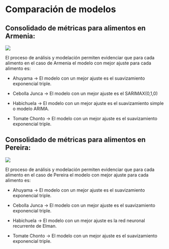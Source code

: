 # Comparación de modelos

## Consolidado de métricas para alimentos en Armenia:

![](ConsolidadoModelosArmenia.png)

El proceso de análisis y modelación permiten evidenciar que para cada alimento en el caso de Armenia el modelo con mejor ajuste para cada alimento es:

-   Ahuyama -\> El modelo con un mejor ajuste es el suavizamiento exponencial triple.

-   Cebolla Junca -\> El modelo con un mejor ajuste es el SARIMAX(0,1,0)

-   Habichuela -\> El modelo con un mejor ajuste es el suavizamiento simple o modelo ARIMA.

-   Tomate Chonto -\> El modelo con un mejor ajuste es el suavizamiento exponencial triple.

## Consolidado de métricas para alimentos en Pereira:

![](ConsolidadoPereira.png)

El proceso de análisis y modelación permiten evidenciar que para cada alimento en el caso de Pereira el modelo con mejor ajuste para cada alimento es:

-   Ahuyama -\> El modelo con un mejor ajuste es el suavizamiento exponencial triple.

-   Cebolla Junca -\> El modelo con un mejor ajuste es el suavizamiento exponencial triple.

-   Habichuela -\> El modelo con un mejor ajuste es la red neuronal recurrente de Elman.

-   Tomate Chonto -\> El modelo con un mejor ajuste es el suavizamiento exponencial triple.
